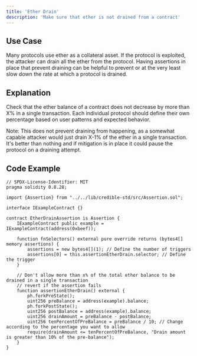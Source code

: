 ```yaml
---
title: 'Ether Drain'
description: 'Make sure that ether is not drained from a contract'
---
```


## Use Case

Many protocols use ether as a collateral asset. If the protocol is exploited, the attacker can drain all the ether from the protocol.
Having assertions in place that prevent draining can be helpful to prevent or at the very least slow down the rate at which a protocol is drained.

## Explanation

Check that the ether balance of a contract does not decrease by more than X% in a single transaction.
Each individual protocol should define their own percentage based on user patterns and expected behavior.

Note: This does not prevent draining from happening, as a somewhat capable attacker would just drain X-1% of the ether in a single transaction.
It's better than nothing and if mitigation is in place it could pause the protocol on a draining attempt.

## Code Example

```solidity
// SPDX-License-Identifier: MIT
pragma solidity 0.8.28;

import {Assertion} from "../../lib/credible-std/src/Assertion.sol";

interface IExampleContract {}

contract EtherDrainAssertion is Assertion {
    IExampleContract public example = IExampleContract(address(0xbeef));

    function fnSelectors() external pure override returns (bytes4[] memory assertions) {
        assertions = new bytes4[](1); // Define the number of triggers
        assertions[0] = this.assertionEtherDrain.selector; // Define the trigger
    }

    // Don't allow more than x% of the total ether balance to be drained in a single transaction
    // revert if the assertion fails
    function assertionEtherDrain() external {
        ph.forkPreState();
        uint256 preBalance = address(example).balance;
        ph.forkPostState();
        uint256 postBalance = address(example).balance;
        uint256 drainAmount = preBalance - postBalance;
        uint256 tenPercentOfPreBalance = preBalance / 10; // Change according to the percentage you want to allow
        require(drainAmount <= tenPercentOfPreBalance, "Drain amount is greater than 10% of the pre-balance");
    }
}
```
